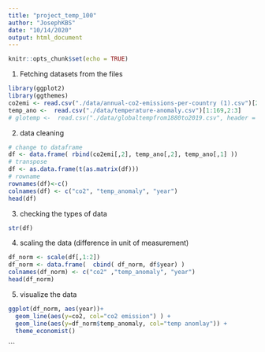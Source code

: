 ```yaml
---
title: "project_temp_100"
author: "JosephKBS"
date: "10/14/2020"
output: html_document
---
```


```r
knitr::opts_chunk$set(echo = TRUE)
```


1. Fetching datasets from the files
```r
library(ggplot2)
library(ggthemes)
co2emi <- read.csv("./data/annual-co2-emissions-per-country (1).csv")[22851:23019,3:4]
temp_ano <-  read.csv("./data/temperature-anomaly.csv")[1:169,2:3]
# glotemp <-  read.csv("./data/globaltempfrom1880to2019.csv", header = TRUE)[2:141,1:14]
```

2. data cleaning 
```r
# change to dataframe
df <- data.frame( rbind(co2emi[,2], temp_ano[,2], temp_ano[,1] ))
# transpose
df <- as.data.frame(t(as.matrix(df)))
# rowname 
rownames(df)<-c()
colnames(df) <- c("co2", "temp_anomaly", "year")
head(df)
```

3. checking the types of data
```r
str(df)
```

4. scaling the data (difference in unit of measurement)
```r
df_norm <- scale(df[,1:2])
df_norm <- data.frame(  cbind( df_norm, df$year) )
colnames(df_norm) <- c("co2" ,"temp_anomaly", "year")
head(df_norm)
```
5. visualize the data
```r
ggplot(df_norm, aes(year))+
  geom_line(aes(y=co2, col="co2 emission") ) + 
  geom_line(aes(y=df_norm$temp_anomaly, col="temp anomlay")) +
  theme_economist()  
```
```

